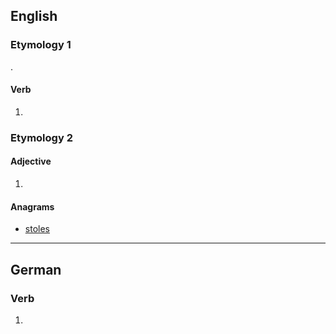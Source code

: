 {{also|lösest}}

==English==

===Etymology 1===
{{suffix|lose|est|lang=en}}.

====Verb====
{{head|en|verb form}}

# {{en-archaic second-person singular of|lose|lang=en}}

===Etymology 2===

====Adjective====
{{head|en|adjective}}

# {{misspelling of|loosest|lang=en}}

====Anagrams====
* [[stoles#English|stoles]]

----

==German==

===Verb===
{{head|de|verb form}}

# {{de-verb form of|losen|2|s|k1}}